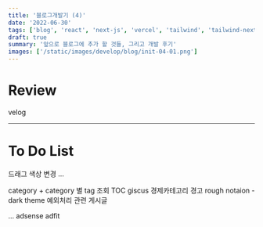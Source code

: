```yaml
---
title: '블로그개발기 (4)'
date: '2022-06-30'
tags: ['blog', 'react', 'next-js', 'vercel', 'tailwind', 'tailwind-nextjs-starter-blog']
draft: true
summary: '앞으로 블로그에 추가 할 것들, 그리고 개발 후기'
images: ['/static/images/develop/blog/init-04-01.png']
---
```


# Review

velog

---

# To Do List
드래그 색상 변경
...

category + category 별 tag 조회
TOC
giscus
경제카테고리 경고
rough notaion - dark theme 예외처리
관련 게시글

...
adsense
adfit
